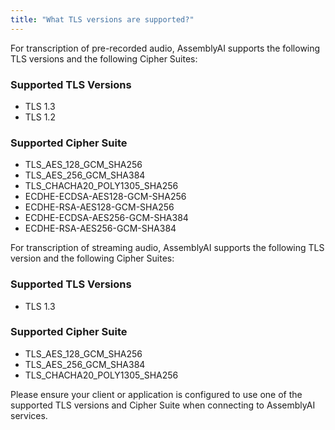 ```yaml
---
title: "What TLS versions are supported?"
---
```


For transcription of pre-recorded audio, AssemblyAI supports the following TLS versions and the following Cipher Suites:

### Supported TLS Versions

- TLS 1.3
- TLS 1.2

### Supported Cipher Suite

- TLS_AES_128_GCM_SHA256
- TLS_AES_256_GCM_SHA384
- TLS_CHACHA20_POLY1305_SHA256
- ECDHE-ECDSA-AES128-GCM-SHA256
- ECDHE-RSA-AES128-GCM-SHA256
- ECDHE-ECDSA-AES256-GCM-SHA384
- ECDHE-RSA-AES256-GCM-SHA384

For transcription of streaming audio, AssemblyAI supports the following TLS version and the following Cipher Suites:

### Supported TLS Versions

- TLS 1.3

### Supported Cipher Suite

- TLS_AES_128_GCM_SHA256
- TLS_AES_256_GCM_SHA384
- TLS_CHACHA20_POLY1305_SHA256

Please ensure your client or application is configured to use one of the supported TLS versions and Cipher Suite when connecting to AssemblyAI services.
